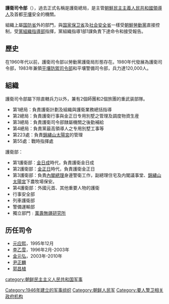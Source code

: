 {{infobox military unit
|unit_name=朝鮮護衛司令部
|image=File:Vladimir Putin with Kim Jong-Il-6.jpg
|caption=俄羅斯總統[[蒲亭|蒲亭]]和金正日於2000年七月的見面會上兩旁護衛司令部列隊。
|dates=1946 - 
|country={{flag|North Korea}}
|allegiance=[[File:Standard_of_the_Supreme_Commander_of_the_Korean_People's_Army.svg|23px]] [[金正恩|金正恩]]
|branch=[[File:Flag_of_the_Korean_People's_Army_Ground_Force.svg|23px]] [[朝鮮人民軍|朝鮮人民軍]]
|type=領導人保衛
|role=保衛領袖和[[朝鮮勞動黨|朝鮮勞動黨]]高層、外賓
|size=95,000-120,000人 
|command_structure=
|garrison=[[平壤|平壤]]
|garrison_label=總部
|nickname=963部隊
|patron=朝鮮人民軍陸軍護衛司令部
|motto=
|colors=
|colors_label=
|march=
|mascot=
|equipment=
|equipment_label=
|battles= 韓戰
|anniversaries=
|decorations=
|battle_honours=
|battle_honours_label=
|disbanded=
|flying_hours=
|website=
<!-- Commanders -->
|commander1= [[尹正麟|尹正麟]] 大將
|commander1_label= 護衛司令官
|commander2=
|commander2_label=
|commander3=
|commander3_label=
|commander4=
|commander4_label=
|notable_commanders= 
<!-- Insignia -->
|identification_symbol=
|identification_symbol_label=
|identification_symbol_2=
|identification_symbol_2_label=
|identification_symbol_3=
|identification_symbol_3_label=
|identification_symbol_4=
|identification_symbol_4_label=
<!-- Aircraft -->
|aircraft_attack=
|aircraft_bomber=
|aircraft_electronic=
|aircraft_fighter=
|aircraft_helicopter=
|aircraft_helicopter_attack=
|aircraft_helicopter_cargo=
|aircraft_helicopter_multirole=
|aircraft_helicopter_observation=
|aircraft_helicopter_transport=
|aircraft_helicopter_trainer=
|aircraft_helicopter_utility=
|aircraft_interceptor=
|aircraft_patrol=
|aircraft_recon=
|aircraft_trainer=
|aircraft_transport=
|aircraft_tanker=
}}

'''護衛司令部'''（{{kor|호위사령부|護衛司令部}}），過去正式名稱是護衛總局，是主管[[朝鮮民主主義人民共和國|朝鮮民主主義人民共和國]][[朝鮮民主主義人民共和國領導人列表|領導人]]及首都[[平壤|平壤]]安全的機關。

組織上屬[[国防省|国防省]]外的部門，與[[国家保卫省|国家保卫省]]及[[社会安全省|社会安全省]]一樣受[[朝鮮勞動黨|朝鮮勞動黨]]直接控制，受[[朝鮮勞動黨中央委員會組織指導部|黨組織指導部]]指揮，黨組織指導1部1課負責下達命令和接受報告。

==歷史==
在1960年代以前，護衛司令部以勞動黨護衛局形態存在。1980年代發展為護衛司令部，1983年兼領[[平壤防禦司令部|平壤防禦司令部]]和平壤警備司令部，兵力達120,000人。

==組織==
護衛司令部屬下除直轄兵力以外，兼有2個師團和2個旅團的重武装部隊。
*第1總局：負責護衛計劃及組織與護衛業務總括指導
*第2總局：負責護衛行事與金正日专用別墅之管理及調度物資生産
*第3總局：負責護衛司令部隸屬機關之後勤補給
*第4總局：負責黨最高領導人之专用別墅工事等
*第223處：負責[[錦繡山太陽宮|錦繡山太陽宮]]的管理
*第55處：戰時指揮處

護衛部：
*第1護衛部：[[金日成|金日成]]時代，負責護衛金日成
*第2護衛部：[[金正日|金正日]]時代，負責護衛金正日
*第3護衛部：負責[[朝鮮總理列表|內閣總理]]身邊警衛工作，副總理住宅及内閣議事堂、[[錦繡山太陽宮|錦繡山太陽宮]]下農牧場保安。
*第4護衛部：外國元首、其他重要人物的護衛
*行事安全部
*列車護衛部
*警備運輸部
*獨立部門﹕[[萬壽無疆研究所|萬壽無疆研究所]]

==历任司令==
*[[元应熙|元应熙]]，1995年12月
*[[李乙雪|李乙雪]]，1996年2月-2003年
*[[金元弘|金元弘]]，2003年-2010年
*[[尹正麟|尹正麟]]
*[[郭昌植|郭昌植]]
{{朝鲜武装力量}}
[[category:朝鲜民主主义人民共和国军事|category:朝鲜民主主义人民共和国军事]]
[[Category:1946年建立的军事组织|Category:1946年建立的军事组织]]
[[Category:朝鲜人民军|Category:朝鲜人民军]]
[[Category:要人警卫相关政府机构|Category:要人警卫相关政府机构]]